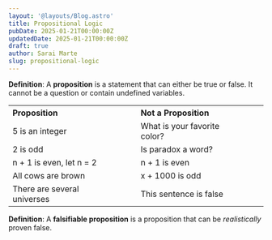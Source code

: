 ```yaml
---
layout: '@layouts/Blog.astro'
title: Propositional Logic
pubDate: 2025-01-21T00:00:00Z 
updatedDate: 2025-01-21T00:00:00Z 
draft: true
author: Sarai Marte
slug: propositional-logic
---
```


**Definition**: A **proposition** is a statement that can either be true or false. It cannot be a question or contain undefined variables. 

<table>
  <tr>
    <th style="text-align: left;">Proposition</th>
    <th style="text-align: left;">Not a Proposition</th>
  </tr>
  <tr>
    <td style="text-align: left; padding-right: 40px;">5 is an integer</td>
        <td style="text-align: left; padding-right: 40px;">What is your favorite color?</td>
  </tr>
  <tr>
    <td style="text-align: left; padding-right: 40px;">2 is odd</td>
    <td style="text-align: left; padding-right: 40px;">Is paradox a word?</td>
  </tr>
  <tr>
    <td style="text-align: left; padding-right: 40px;">n + 1 is even, let n = 2</td>
        <td style="text-align: left; padding-right: 40px;">n + 1 is even</td>

  </tr>
  <tr>
      <td style="text-align: left; padding-right: 40px;">All cows are brown</td>
    <td style="text-align: left; padding-right: 40px;">x + 1000 is odd</td>
  </tr>
  <tr>
    <td style="text-align: left; padding-right: 40px;">There are several universes</td>
    <td style="text-align: left; padding-right: 40px;">This sentence is false</td>
  </tr>
 
</table>


**Definition**: A **falsifiable proposition** is a proposition that can be *realistically* proven false.
